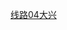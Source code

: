 {{铁道路线 | lua=1
 | 模板名稱 = 北京地铁大兴线
 | 名稱 = [[北京地铁大兴线]]
 | 代表色 = {{北京地铁颜色|大}}
 | Logo = 
 | 铁道系统 = 北京地铁
 | 車站列表 = %←接[[北京地铁4号线|4号线]]% ~ 新宫 ~ 西红门 ~ 高米店北 ~ 高米店南 ~ 枣园 ~ 清源路 ~ 黄村西大街 ~ 黄村火车站 ~ 义和庄 ~ 生物医药基地 ~ 天宫院
}}<noinclude>
[[Category:北京地鐵模板|线路04大兴]]
</noinclude>